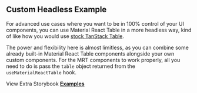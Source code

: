 
<Head>
  <title>{'Custom Headless Example - Material React Table V3 Docs'}</title>
  <meta
    name="description"
    content="A custom headless example of Material React Table which shows how you can use the useMaterialReactTable hook to build with your own UI components"
  />
  <meta
    property="og:title"
    content="Custom Headless Material React Table Example"
  />
  <meta
    property="og:description"
    content="A custom headless example of Material React Table which shows how you can use the useMaterialReactTable hook to build with your own UI components"
  />
</Head>

## Custom Headless Example

For advanced use cases where you want to be in 100% control of your UI components, you can use Material React Table in a more headless way, kind of like how you would use [stock TanStack Table](https://tanstack.com/table/v8/docs/examples/react/basic).

The power and flexibility here is almost limitless, as you can combine some already built-in Material React Table components alongside your own custom components. For the MRT components to work properly, all you need to do is pass the `table` object returned from the `useMaterialReactTable` hook.

<Examples isPage />

View Extra Storybook **[Examples](https://www.Material-react-table.dev/?path=/story/prop-playground--default)**
